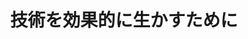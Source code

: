 ﻿---
title: "技術を効果的に生かすために"
category: "環境・社会理工学院"
vol: "26"
interviewee: "石田・鈴木 "
url: ""
tags: []
pdf: "26-5.pdf"
facephoto: ""
career: ""
preface: "近年、日本の各要素技術を統合するようなシステムの開発が必須となってきた。石田・鈴木ではそのシステム開発について研究している。また、知識と知恵の関係についても伺った。"
---
